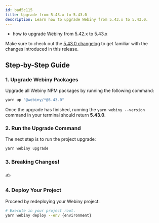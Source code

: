 ```yaml
---
id: bad5c115
title: Upgrade from 5.43.x to 5.43.0
description: Learn how to upgrade Webiny from 5.43.x to 5.43.0.
---
```





<Alert type="success" title="What you’ll learn">

  - how to upgrade Webiny from 5.42.x to 5.43.x

</Alert>

<Alert type="info">

  Make sure to check out the [5.43.0 changelog](./changelog) to get familiar with the changes introduced in this
  release.

</Alert>

## Step-by-Step Guide

### 1. Upgrade Webiny Packages

Upgrade all Webiny NPM packages by running the following command:

```bash
yarn up "@webiny/*@5.43.0"
```

Once the upgrade has finished, running the `yarn webiny --version` command in your terminal should return **5.43.0**.

### 2. Run the Upgrade Command

The next step is to run the project upgrade:

```bash
yarn webiny upgrade
```

### 3. Breaking Changes❗

✍️

### 4. Deploy Your Project

Proceed by redeploying your Webiny project:

```bash
# Execute in your project root.
yarn webiny deploy --env {environment}
```

<AdditionalNotes />
